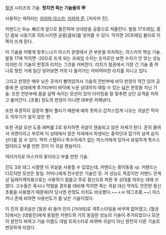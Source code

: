 [[철권]] 시리즈의 기술. '''헛치면 죽는 기술들의 甲'''

사용하는 캐릭터는 [[카자마 아스카]], [[카자마 준]], [카자마 진].

커맨드는 6rp. 빠르게 앞으로 돌진하며 상대방을 공중으로 쳐올린다. 발동 17프레임, 중단 콤보 시동기로 히트시키면 공중[콤보]를 넣어줄 수 있다. 막히면 20프레임 불리로 이쪽이 뜨게 된다.

이 기술을 어떻게 맞추느냐가 아스카 운영에서 큰 부분을 차지하는, 아스카의 핵심 기술.
발동 17에 막히면 -20으로 뜨게 되는 프레임 수치는 숫자로만 보면 수지가 안 맞는 성능이지만 이 기술의 판정과 리치는 그것을 커버한다. 리치가 철권에서 가장 긴 기술 중 하나로  헛친 거에 일단 넣어보면 거의 다 들어가는 어마어마한 리치를 지니고 있다. 

그리고 판정은 매우 낮은 곳까지 뻗어있어서 기술의 전반부에 바닥 판정이 약간 있어 공중에 뜬 상대에게 추가타부터 바닥에 누운 상대까지 때릴 수 있는 넓은 판정을 지닌 기술. 또한 전반부에 몸을 살짝 숙이는 모션이 있어 타이밍을 잘 맞추면 상단 공격을 피하고 들어간다. [초풍] 정도의 판정이 아니면 대부분 피해낸다. 

또한 후경직이 굉장히 빨리 풀리기 때문에 예측 못하고 갑작스럽게 나오는 귀살은 막아도 띄우기가 쉽지 않은 편.

또한 귀살 모션 도중 레버를 2로 유지하면 귀살이 캔슬되고 앉은 자세가 된다. 흔히 줄여서 귀캔이라고 부르며 이 상태에서 앉은 자세에서 파생되는 중하단과 잡기의 삼색 삼지선다를 걸 수 있다. 딱히 스텝이나 특수자세가 없는 아스카에게 있어서 유일하게 특수스텝이라고 부를 만한 것이 이 귀살 캔슬이다.

여러가지로 아스카의 꽃이라고 부를 만한 기술.

진도 3과 태그 시절엔 이 귀살을 사용할 수 있었는데, 커맨드는 횡이동중 rp. 커맨드는 다르지만 모션은 동일. 어머니에게 전수받은 기술인 듯. 저 성능도 똑같지만 커맨드 관계상 딜레이캐치용으로는 사용하기 힘들고 주로 횡신으로 피한 후 상대를 띄우는 데에 쓰였다. 고수들은 혹시나 막혔을 경우를 대비해 막히면 죽는 귀살 대신 막혀도 안전한 횡신초풍을 사용했기 때문에(저 당시엔 판정도 리치도 비슷했다.~~ㅅㅂ 태그초풍.~~) 아스카나 준에 비하면 사용빈도가 좀 낮은 기술이었다. 

이 진의 횡귀살은 [철권 4] 들어 진이 [가라테]로 격투스타일을 바꾸며 없어졌고, [철권 5]에서는 [데빌진]에게 동일한 커맨드와 거의 동일한 성능의 기술이 추가되었으나 모션이 완전히 바뀌고 기술 이름도 데빌 트위스터로 바뀌며 귀살이 아닌 완전히 다른 기술로 변모하게 되었다.
